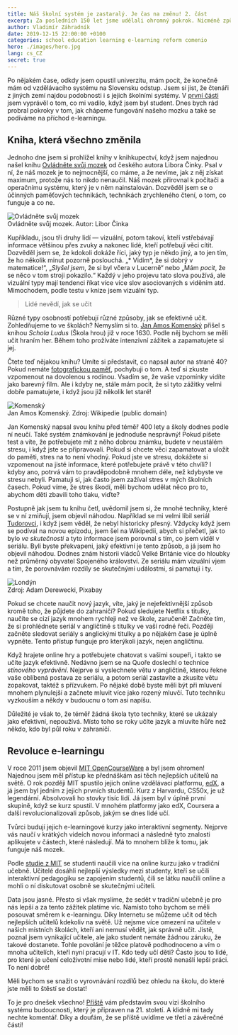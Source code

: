 ```yaml
---
title: Náš školní systém je zastaralý. Je čas na změnu! 2. část
excerpt: Za posledních 150 let jsme udělali ohromný pokrok. Nicméně způsob, jakým se učíme ve školách, se velmi nezměnil.
author: Vladimír Záhradník
date: 2019-12-15 22:00:00 +0100
categories: school education learning e-learning reform comenio
hero: ./images/hero.jpg
lang: cs_CZ
secret: true
---
```


Po nějakém čase, odkdy jsem opustil univerzitu, mám pocit, že konečně mám od vzdělávacího systému na Slovensku odstup. Jsem si jist, že čtenáři z jiných zemí najdou podobnosti i s jejich školními systémy. V [první části][part1] jsem vyprávěl o tom, co mi vadilo, když jsem byl student. Dnes bych rád probral pokroky v tom, jak chápeme fungování našeho mozku a také se podíváme na příchod e-learningu.

## Kniha, která všechno změnila
Jednoho dne jsem si prohlížel knihy v knihkupectví, když jsem najednou našel knihu [Ovládněte svůj mozek][ovladnete-mozek] od českého autora Libora Činky. Psal v ní, že náš mozek je to nejmocnější, co máme, a že nevíme, jak z něj získat maximum, protože nás to nikdo nenaučil. Náš mozek přirovnal k počítači a operačnímu systému, který je v něm nainstalován. Dozvěděl jsem se o účinných paměťových technikách, technikách zrychleného čtení, o tom, co funguje a co ne.

<div className="Image__Small">
  <img src="./images/ovladnete-svuj-mozek.jpg" alt="Ovládněte svůj mozek" />
  <figcaption>Ovládněte svůj mozek. Autor: Libor Činka</figcaption>
</div>

Kupříkladu, jsou tři druhy lidí — vizuální, potom takoví, kteří vstřebávají informace většinou přes zvuky a nakonec lidé, kteří potřebují věci cítit. Dozvěděl jsem se, že kdokoli dokáže říci, jaký typ je někdo jiný, a to jen tím, že ho několik minut pozorně poslouchá. „* Vidím*, že si dobrý v matematice!“, „*Slyšel jsem*, že si byl včera v Lucerně“ nebo „Mám *pocit*, že se něco v tom stroji pokazilo.“ Každý v jeho projevu tato slova používá, ale vizuální typy mají tendenci říkat více více slov asociovaných s viděním atd. Mimochodem, podle testu v knize jsem vizuální typ.

> Lidé nevědí, jak se učit

Různé typy osobností potřebují různé způsoby, jak se efektivně učit. Zohledňujeme to ve školách? Nemyslím si to. [Jan Amos Komenský][comenius] přišel s knihou *Schola Ludus* (Škola hrou) již v roce 1630. Podle něj bychom se měli učit hraním her. Během toho prožíváte intenzivní zážitek a zapamatujete si jej.

Čtete teď nějakou knihu? Umíte si představit, co napsal autor na straně 40? Pokud nemáte [fotografickou paměť][eidetic], pochybuji o tom. A teď si zkuste vzpomenout na dovolenou s rodinou. Vsadím se, že vaše vzpomínky vidíte jako barevný film. Ale i kdyby ne, stále mám pocit, že si tyto zážitky velmi dobře pamatujete, i když jsou již několik let staré!

<div className="Image__Small">
  <img src="./images/comenius.jpg" alt="Komenský" />
  <figcaption>Jan Amos Komenský. Zdroj: Wikipedie (public domain)</figcaption>
</div>

Jan Komenský napsal svou knihu před téměř 400 lety a školy dodnes podle ní neučí. Také systém známkování je jednoduše nesprávný! Pokud píšete test a víte, že potřebujete mít z něho dobrou známku, budete v neustálém stresu, i když jste se připravovali. Pokud si chcete věci zapamatovat a uložit do paměti, stres na to není vhodný. Pokud jste ve stresu, dokážete si vzpomenout na jisté informace, které potřebujete právě v této chvíli? I kdyby ano, potrvá vám to pravděpodobně mnohem déle, než kdybyste ve stresu nebyli. Pamatuji si, jak často jsem zažíval stres v mých školních časech. Pokud víme, že stres škodí, měli bychom udělat něco pro to, abychom děti zbavili toho tlaku, viďte?

Postupně jak jsem tu knihu četl, uvědomil jsem si, že mnohé techniky, které se v ní zmiňují, jsem objevil náhodou. Například se mi velmi líbil seriál [Tudorovci][the-tudors], i když jsem věděl, že nebyl historicky přesný. Vždycky když jsem se podíval na novou epizodu, jsem šel na Wikipedii, abych si přečetl, jak to bylo *ve skutečnosti* a tyto informace jsem porovnal s tím, co jsem viděl v seriálu. Byli byste překvapeni, jaký efektivní je tento způsob, a já jsem ho objevil náhodou. Dodnes znám historii vládců Velké Británie více do hloubky než průměrný obyvatel Spojeného království. Ze seriálu mám vizuální vjem a tím, že porovnávám rozdíly se skutečnými událostmi, si pamatuji i ty.

<div className="Image__Large">
  <img src="./images/london-parliament.jpg" alt="Londýn" />
  <figcaption>Zdroj: Adam Derewecki, Pixabay</figcaption>
</div>

Pokud se chcete naučit nový jazyk, víte, jaký je nejefektivnější způsob kromě toho, že půjdete do zahraničí? Pokud sledujete Netflix s titulky, naučíte se cizí jazyk mnohem rychleji než ve škole, zaručeně! Začněte tím, že si prohlédnete seriál v angličtině s titulky ve vaší rodné řeči. Později začněte sledovat seriály s anglickými titulky a po nějakém čase je úplně vypněte. Tento přístup funguje pro kterýkoli jazyk, nejen angličtinu.

Když hrajete online hry a potřebujete chatovat s vašimi soupeři, i takto se učíte jazyk efektivně. Nedávno jsem se na Quoře doslechl o technice *stínového vyprávění*. Nejprve si vyslechnete větu v angličtině, kterou řekne vaše oblíbená postava ze seriálu, a potom seriál zastavíte a zkusíte větu zopakovat, taktéž s přízvukem. Po nějaké době byste měli být při mluvení mnohem plynulejší a začnete mluvit více jako rozený mluvčí. Tuto techniku ​​vyzkouším a někdy v budoucnu o tom asi napíšu.

Důležité je však to, že téměř žádná škola tyto techniky, které se ukázaly jako efektivní, nepoužívá. Místo toho se roky učíte jazyk a mluvíte hůře než někdo, kdo byl půl roku v zahraničí.

## Revoluce e-learningu
V roce 2011 jsem objevil [MIT OpenCourseWare][ocw] a byl jsem ohromen! Najednou jsem měl přístup ke přednáškám asi těch nejlepších učitelů na světě. O rok později MIT spustilo jejich online vzdělávací platformu, [edX][edx], a já jsem byl jedním z jejich prvních studentů. Kurz z Harvardu, CS50x, je už legendární. Absolvovali ho stovky tisíc lidí. Já jsem byl v úplně první skupině, když se kurz spustil. V mnohém platformy jako edX, Coursera a další revolucionalizovali způsob, jakým se dnes lidé učí.

Tvůrci budují jejich e-learningové kurzy jako interaktivní segmenty. Nejprve vás naučí v krátkých videích novou informaci a následně tyto znalosti aplikujete v částech, které následují. Má to mnohem blíže k tomu, jak funguje náš mozek.

Podle [studie z MIT][mit-study] se studenti naučili více na online kurzu jako v tradiční učebně. Učitelé dosáhli nejlepší výsledky mezi studenty, kteří se učili interaktivní pedagogiku se zapojením studentů, čili se látku naučili online a mohli o ní diskutovat osobně se skutečnými učiteli.

Data jsou jasné. Přesto si však myslíme, že sedět v tradiční učebně je pro nás lepší a za tento zážitek platíme víc. Namísto toho bychom se měli posouvat směrem k e-learningu. Díky Internetu se můžeme učit od těch nejlepších učitelů kdekoliv na světě. Už nejsme více omezení na učitele v našich místních školách, kteří ani nemusí vědět, jak správně učit. Jistě, poznal jsem vynikající učitele, ale jako student nemáte žádnou záruku, že takové dostanete. Tohle povolání je těžce platově podhodnoceno a vím o mnoha učitelích, kteří nyní pracují v IT. Kdo tedy učí děti? Často jsou to lidé, pro které je učení celoživotní mise nebo lidé, kteří prostě nenašli lepší práci. To není dobré!

Měli bychom se snažit o vyrovnávání rozdílů bez ohledu na školu, do které jste měli to štěstí se dostat!

To je pro dnešek všechno! [Příště][part3] vám představím svou vizi školního systému budoucnosti, který je připraven na 21. století. A klidně mi tady nechte komentář. Díky a doufám, že se příště uvidíme ve třetí a závěrečné části!

[//]: # (Used references)
[part1]: https://www.zahradnik.io/nas-skolni-system-je-zastaraly.-je-cas-na-zmenu!-1.-cast
[ovladnete-mozek]: https://eshop.liborcinka.cz/produkt/ovladnete-svuj-mozek-libor-cinka
[comenius]: https://cs.wikipedia.org/wiki/Jan_Amos_Komensk%C3%BD
[eidetic]: https://cs.wikipedia.org/wiki/Fotografick%C3%A1_pam%C4%9B%C5%A5
[the-tudors]: https://www.imdb.com/title/tt0758790
[ocw]:https://ocw.mit.edu/index.htm
[edx]: https://www.edx.org
[mit-study]: https://blog.edx.org/comparing-effectiveness-learning-moocs
[part3]: https://www.zahradnik.io/nas-skolni-system-je-zastaraly.-je-cas-na-zmenu!-3.-cast